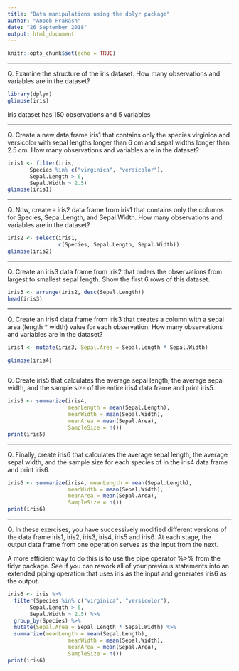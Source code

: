 ```yaml
---
title: "Data manipulations using the dplyr package"
author: "Anoob Prakash"
date: "26 September 2018"
output: html_document
---
```

```r
knitr::opts_chunk$set(echo = TRUE)
```
***

Q. Examine the structure of the iris dataset. How many observations and variables are in the dataset?

```r
library(dplyr)
glimpse(iris)

```
Iris dataset has 150 observations and 5 variables  

***  
Q. Create a new data frame iris1 that contains only the species virginica and versicolor with sepal lengths longer than 6 cm and sepal widths longer than 2.5 cm. How many observations and variables are in the dataset?  
```r
iris1 <- filter(iris, 
       Species %in% c("virginica", "versicolor"), 
       Sepal.Length > 6,
       Sepal.Width > 2.5)
glimpse(iris1)
```
***

Q. Now, create a iris2 data frame from iris1 that contains only the columns for Species, Sepal.Length, and Sepal.Width. How many observations and variables are in the dataset?

```r
iris2 <- select(iris1, 
                c(Species, Sepal.Length, Sepal.Width))
glimpse(iris2) 
```
***

Q. Create an iris3 data frame from iris2 that orders the observations from largest to smallest sepal length. Show the first 6 rows of this dataset.

```r
iris3 <- arrange(iris2, desc(Sepal.Length))
head(iris3) 
```
***

Q. Create an iris4 data frame from iris3 that creates a column with a sepal area (length * width) value for each observation. How many observations and variables are in the dataset?

```r
iris4 <- mutate(iris3, Sepal.Area = Sepal.Length * Sepal.Width)

glimpse(iris4)
```
***
Q. Create iris5 that calculates the average sepal length, the average sepal width, and the sample size of the entire iris4 data frame and print iris5.

```r
iris5 <- summarize(iris4, 
                   meanLength = mean(Sepal.Length), 
                   meanWidth = mean(Sepal.Width), 
                   meanArea = mean(Sepal.Area), 
                   SampleSize = n()) 
print(iris5)
```
***
Q. Finally, create iris6 that calculates the average sepal length, the average sepal width, and the sample size for each species of in the iris4 data frame and print iris6.
```r
iris6 <- summarize(iris4, meanLength = mean(Sepal.Length), 
                   meanWidth = mean(Sepal.Width), 
                   meanArea = mean(Sepal.Area), 
                   SampleSize = n())
print(iris6)
```
***
Q. In these exercises, you have successively modified different versions of the data frame iris1, iris2, iris3, iris4, iris5 and iris6. At each stage, the output data frame from one operation serves as the input from the next.

A more efficient way to do this is to use the pipe operator %>% from the tidyr package. See if you can rework all of your previous statements into an extended piping operation that uses iris as the input and generates iris6 as the output.

```r
iris6 <- iris %>%
  filter(Species %in% c("virginica", "versicolor"), 
       Sepal.Length > 6,
       Sepal.Width > 2.5) %>%
  group_by(Species) %>%
  mutate(Sepal.Area = Sepal.Length * Sepal.Width) %>%
  summarize(meanLength = mean(Sepal.Length), 
                   meanWidth = mean(Sepal.Width), 
                   meanArea = mean(Sepal.Area), 
                   SampleSize = n())
print(iris6)
```